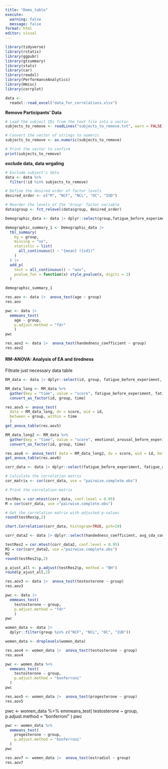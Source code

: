 ---
title: "Demo_table"
execute:
  warning: false
  message: false
format: html
editor: visual
---

```{r}
library(tidyverse)
library(rstatix)
library(ggpubr)
library(gtsummary)
library(stats)
library(car)
library(readxl)
library(PerformanceAnalytics)
library(Hmisc)
library(corrplot)
```

```{r}
data <-
  readxl::read_excel("data_for_correlations.xlsx")
```

**Remove Participants' Data**

```{r}
# Load the subject IDs from the text file into a vector
subjects_to_remove <- readLines("subjects_to_remove.txt", warn = FALSE)

# Convert the vector of strings to numeric
subjects_to_remove <- as.numeric(subjects_to_remove)

# Print the vector to confirm
print(subjects_to_remove)

```

**exclude data, data wrgaling**

```{r}

# Exclude subject's data
data <- data %>%
  filter(!id %in% subjects_to_remove)

# Define the desired order of factor levels
desired_order <- c("M", "NCF", "NCL", "OC", "IUD")

# Reorder the levels of the 'Group' factor variable
data$group <- fct_relevel(data$group, desired_order)

```

```{r}
Demographic_data <- data |> dplyr::select(group,fatigue_before_experiment, fatigue_after_ER,emotional_arousal_before_experiments, emotional_arousal_after_ER_task, handedness_coefficient, estradiol, progesterone, testosterone)

demographic_summary_1 <- Demographic_data |>
  tbl_summary(
    by = group,
    missing = "no",
    statistic = list(
      all_continuous() ~ "{mean} ({sd})"
    )
  ) |>
  add_p(
    test = all_continuous() ~ "aov",
    pvalue_fun = function(x) style_pvalue(x, digits = 2)
  )

demographic_summary_1
```

```{r}
res.aov <- data |>  anova_test(age ~ group)
res.aov
```

```{r}
pwc <- data |> 
  emmeans_test(
    age ~ group,
    p.adjust.method = "fdr"
    )
pwc
```

```{r}
res.aov2 <- data |>  anova_test(handedness_coefficient ~ group)
res.aov2
```

#### RM-ANOVA: Analysis of EA and tiredness

Filtrate just necessary data table

```{r}
RM_data <- data |> dplyr::select(id, group, fatigue_before_experiment, fatigue_after_ER,emotional_arousal_before_experiments, emotional_arousal_after_ER_task)
```

```{r}
RM_data_long <- RM_data %>%
  gather(key = "time", value = "score", fatigue_before_experiment, fatigue_after_ER) |> 
  convert_as_factor(id, group, time)

```

```{r}
res.aov5 <- anova_test(
  data = RM_data_long, dv = score, wid = id,
  between = group, within = time
  )
get_anova_table(res.aov5)
```

```{r}
RM_data_long2 <- RM_data %>%
  gather(key = "time", value = "score", emotional_arousal_before_experiments, emotional_arousal_after_ER_task) |> 
  convert_as_factor(id, group, time)

```

```{r}
res.aov6 <- anova_test( data = RM_data_long2, dv = score, wid = id, between = group, within = time ) 
get_anova_table(res.aov6)
```

```{r}
corr_data <- data |> dplyr::select(fatigue_before_experiment, fatigue_after_ER,emotional_arousal_before_experiments, emotional_arousal_after_ER_task, avg_cda_combined, memory_capacity, performance, rt)
```

```{r}
# Calculate the correlation matrix
cor_matrix <- cor(corr_data, use = "pairwise.complete.obs")

# Print the correlation matrix

```

```{r}
testRes = cor.mtest(corr_data, conf.level = 0.95)
M = cor(corr_data, use ="pairwise.complete.obs")

# Get the correlation matrix with adjusted p-values
round(testRes$p,2)

```

```{r}
chart.Correlation(corr_data, histogram=TRUE, pch=19)

```

```{r}
corr_data2 <- data |> dplyr::select(handedness_coefficient, avg_cda_combined, memory_capacity, performance, rt)
```

```{r}
testRes2 = cor.mtest(corr_data2, conf.level = 0.95)
M2 = cor(corr_data2, use ="pairwise.complete.obs")
M2
round(testRes2$p,2)

```

```{r}
p_ajust_all <- p.adjust(testRes2$p, method = "BH")
round(p_ajust_all,2)
```

```{r}
res.aov3 <- data |>  anova_test(testosterone ~ group)
res.aov3
```

```{r}
pwc <- data |> 
  emmeans_test(
    testosterone ~ group,
    p.adjust.method = "fdr"
    )
pwc
```

```{r}
women_data <- data |> 
  dplyr::filter(group %in% c("NCF", "NCL", "OC", "IUD")) 

women_data <- droplevels(women_data)

```

```{r}
res.aov4 <- women_data |>  anova_test(testosterone ~ group)
res.aov4
```

```{r}
pwc <- women_data %>%
  emmeans_test(
    testosterone ~ group,
    p.adjust.method = "bonferroni"
  )
pwc
```

```{r}
res.aov5 <- women_data |>  anova_test(progesterone ~ group)
res.aov5
```

pwc \<- women_data %\>% emmeans_test( testosterone \~ group, p.adjust.method = "bonferroni" ) pwc

```{r}
pwc <- women_data %>%
  emmeans_test(
    progesterone ~ group,
    p.adjust.method = "bonferroni"
  )
pwc
```

```{r}
res.aov7 <- women_data |>  anova_test(estradiol ~ group)
res.aov7
```
